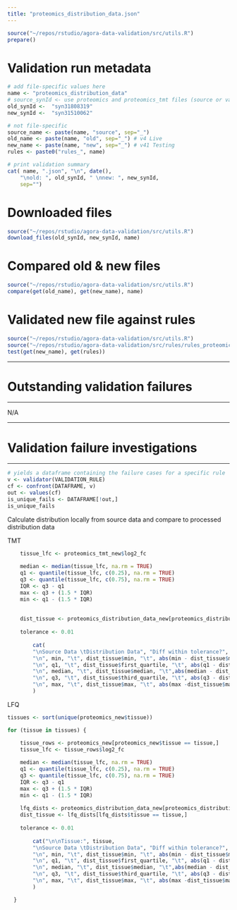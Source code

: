 ```yaml
---
title: "proteomics_distribution_data.json"
---
```


```r
source("~/repos/rstudio/agora-data-validation/src/utils.R")
prepare()
```

# Validation run metadata
```r
# add file-specific values here
name <- "proteomics_distribution_data"
# source_synId <- use proteomics and proteomics_tmt files (source or validated _new)
old_synId <-  "syn31808319" 
new_synId <-  "syn31510062" 

# not file-specific
source_name <- paste(name, "source", sep="_")
old_name <- paste(name, "old", sep="_") # v4 Live
new_name <- paste(name, "new", sep="_") # v41 Testing
rules <- paste0("rules_", name)

# print validation summary
cat( name, ".json", "\n", date(),
    "\nold: ", old_synId, " \nnew: ", new_synId,
    sep="")
```

# Downloaded files
```r
source("~/repos/rstudio/agora-data-validation/src/utils.R")
download_files(old_synId, new_synId, name)
```


# Compared old & new files
```r
source("~/repos/rstudio/agora-data-validation/src/utils.R")
compare(get(old_name), get(new_name), name)
```


# Validated new file against rules
```r
source("~/repos/rstudio/agora-data-validation/src/utils.R")
source("~/repos/rstudio/agora-data-validation/src/rules/rules_proteomics_distribution_data.R")
test(get(new_name), get(rules))
```

***
# Outstanding validation failures
***
N/A

***
# Validation failure investigations
***


```r
# yields a dataframe containing the failure cases for a specific rule
v <- validator(VALIDATION_RULE)
cf <- confront(DATAFRAME, v)
out <- values(cf)
is_unique_fails <- DATAFRAME[!out,]
is_unique_fails
```



Calculate distribution locally from source data and compare to processed distribution data


TMT
```r
    tissue_lfc <- proteomics_tmt_new$log2_fc
    
    median <- median(tissue_lfc, na.rm = TRUE)
    q1 <- quantile(tissue_lfc, c(0.25), na.rm = TRUE)
    q3 <- quantile(tissue_lfc, c(0.75), na.rm = TRUE)
    IQR <- q3 - q1
    max <- q3 + (1.5 * IQR)
    min <- q1 - (1.5 * IQR)
    
    
    dist_tissue <- proteomics_distribution_data_new[proteomics_distribution_data_new$type == 'TMT',]
    
    tolerance <- 0.01
    
        cat(
        "\nSource Data \tDistribution Data", "Diff within tolerance?",
        "\n", min, "\t", dist_tissue$min, "\t", abs(min - dist_tissue$min) < tolerance,
        "\n", q1, "\t", dist_tissue$first_quartile, "\t", abs(q1 - dist_tissue$first_quartile) < tolerance,
        "\n", median, "\t", dist_tissue$median, "\t",abs(median - dist_tissue$median) < tolerance,
        "\n", q3, "\t", dist_tissue$third_quartile, "\t", abs(q3 - dist_tissue$third_quartile) < tolerance,
        "\n", max, "\t", dist_tissue$max, "\t", abs(max -dist_tissue$max) < tolerance
        )
```

LFQ

```r
tissues <- sort(unique(proteomics_new$tissue))

for (tissue in tissues) {

    tissue_rows <- proteomics_new[proteomics_new$tissue == tissue,]
    tissue_lfc <- tissue_rows$log2_fc
    
    median <- median(tissue_lfc, na.rm = TRUE)
    q1 <- quantile(tissue_lfc, c(0.25), na.rm = TRUE)
    q3 <- quantile(tissue_lfc, c(0.75), na.rm = TRUE)
    IQR <- q3 - q1
    max <- q3 + (1.5 * IQR)
    min <- q1 - (1.5 * IQR)
    
    lfq_dists <- proteomics_distribution_data_new[proteomics_distribution_data_new$type == 'LFQ',]
    dist_tissue <- lfq_dists[lfq_dists$tissue == tissue,]
    
    tolerance <- 0.01
    
        cat("\n\nTissue:", tissue, 
        "\nSource Data \tDistribution Data", "Diff within tolerance?",
        "\n", min, "\t", dist_tissue$min, "\t", abs(min - dist_tissue$min) < tolerance,
        "\n", q1, "\t", dist_tissue$first_quartile, "\t", abs(q1 - dist_tissue$first_quartile) < tolerance,
        "\n", median, "\t", dist_tissue$median, "\t",abs(median - dist_tissue$median) < tolerance,
        "\n", q3, "\t", dist_tissue$third_quartile, "\t", abs(q3 - dist_tissue$third_quartile) < tolerance,
        "\n", max, "\t", dist_tissue$max, "\t", abs(max -dist_tissue$max) < tolerance
        )

  }

```